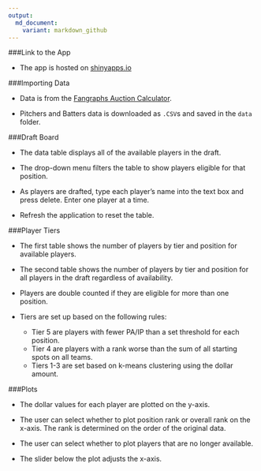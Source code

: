 ```yaml
---
output:
  md_document:
    variant: markdown_github
---
```


###Link to the App

* The app is hosted on [shinyapps.io](https://alanrkessler.shinyapps.io/redbird/)

###Importing Data

* Data is from the [Fangraphs Auction Calculator](http://www.fangraphs.com/auctiontool.aspx).

* Pitchers and Batters data is downloaded as `.CSV`s and saved in the `data` folder.

###Draft Board

* The data table displays all of the available players in the draft. 

* The drop-down menu filters the table to show players eligible for that position.

* As players are drafted, type each player's name into the text box and press delete. Enter one player at a time. 

* Refresh the application to reset the table.

###Player Tiers

* The first table shows the number of players by tier and position for available players.

* The second table shows the number of players by tier and position for all players in the draft regardless of availability.

* Players are double counted if they are eligible for more than one position.

* Tiers are set up based on the following rules:
     + Tier 5 are players with fewer PA/IP than a set threshold for each position.
     + Tier 4 are players with a rank worse than the sum of all starting spots on all teams.
     + Tiers 1-3 are set based on k-means clustering using the dollar amount.

###Plots

* The dollar values for each player are plotted on the y-axis.

* The user can select whether to plot position rank or overall rank on the x-axis. The rank is determined on the order of the original data.

* The user can select whether to plot players that are no longer available.

* The slider below the plot adjusts the x-axis.